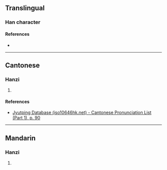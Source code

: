 {{character info/new}}
==Translingual==

===Han character===
{{Han char|rn=33|rad=士|as=13|sn=16|four=|canj=GWLW|ids=⿳士罒固}}

====References====
* {{Han ref|kx=0244.120|dkj=05680|dj=0484.180|hdz=10491.150|uh=5901|ud=22785}}

----

==Cantonese==

===Hanzi===
{{yue-hanzi|jyut=[[jat1]]|y=yat1}}

# {{defn|lang=yue|sort=士13}}

====References====
* [http://www.iso10646hk.net/jp/document/download.jsp Jyutping Database (iso10646hk.net) - Cantonese Pronunciation List (Part 1), p. 90]

----

==Mandarin==

===Hanzi===
{{cmn-hanzi|pin=[[yī]] ([[yi1]])|wg=i<sup>1</sup>}}

# {{defn|lang=cmn|sort=士13}}